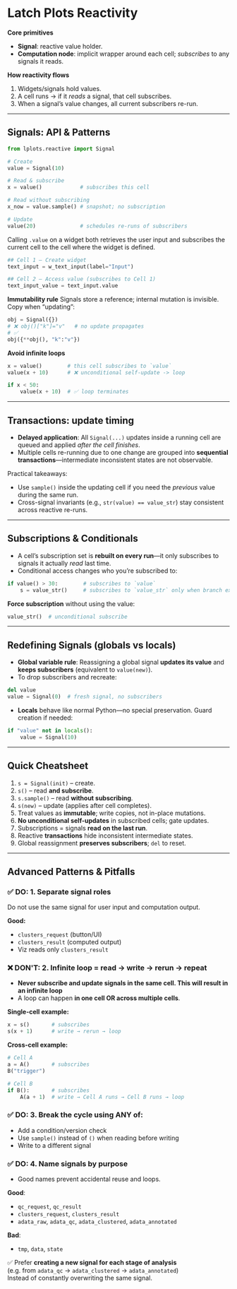 # Latch Plots Reactivity

**Core primitives**

* **Signal**: reactive value holder.
* **Computation node**: implicit wrapper around each cell; *subscribes* to any signals it reads.

**How reactivity flows**

1. Widgets/signals hold values.
2. A cell runs → if it *reads* a signal, that cell subscribes.
3. When a signal’s value changes, all current subscribers re-run.

---

## Signals: API & Patterns

```python
from lplots.reactive import Signal

# Create
value = Signal(10)

# Read & subscribe
x = value()            # subscribes this cell

# Read without subscribing
x_now = value.sample() # snapshot; no subscription

# Update
value(20)              # schedules re-runs of subscribers
```

Calling `.value` on a widget both retrieves the user input and subscribes the current cell to the cell where the widget is defined.

```python
## Cell 1 – Create widget
text_input = w_text_input(label="Input")

## Cell 2 – Access value (subscribes to Cell 1)
text_input_value = text_input.value
```

**Immutability rule**
Signals store a reference; internal mutation is invisible. Copy when “updating”:

```python
obj = Signal({})
# ❌ obj()["k"]="v"   # no update propagates
# ✅
obj({**obj(), "k":"v"})
```

**Avoid infinite loops**

```python
x = value()        # this cell subscribes to `value`
value(x + 10)      # ❌ unconditional self-update -> loop

if x < 50:
    value(x + 10)  # ✅ loop terminates
```

---

## Transactions: update timing

* **Delayed application**: All `Signal(...)` updates inside a running cell are queued and applied *after the cell finishes*.
* Multiple cells re-running due to one change are grouped into **sequential transactions**—intermediate inconsistent states are not observable.

Practical takeaways:

* Use `sample()` inside the updating cell if you need the *previous* value during the same run.
* Cross-signal invariants (e.g., `str(value) == value_str`) stay consistent across reactive re-runs.

---

## Subscriptions & Conditionals

* A cell’s subscription set is **rebuilt on every run**—it only subscribes to signals it actually *read* last time.
* Conditional access changes who you’re subscribed to:

```python
if value() > 30:        # subscribes to `value`
    s = value_str()     # subscribes to `value_str` only when branch executes
```

**Force subscription** without using the value:

```python
value_str()  # unconditional subscribe
```

---

## Redefining Signals (globals vs locals)

* **Global variable rule**: Reassigning a global signal **updates its value** and **keeps subscribers** (equivalent to `value(new)`).
* To drop subscribers and recreate:

```python
del value
value = Signal(0)  # fresh signal, no subscribers
```

* **Locals** behave like normal Python—no special preservation. Guard creation if needed:

```python
if "value" not in locals():
    value = Signal(10)
```

---

## Quick Cheatsheet

1. `s = Signal(init)` – create.
2. `s()` – read **and subscribe**.
3. `s.sample()` – read **without subscribing**.
4. `s(new)` – update (applies after cell completes).
5. Treat values as **immutable**; write copies, not in-place mutations.
6. **No unconditional self-updates** in subscribed cells; gate updates.
7. Subscriptions = signals **read on the last run**.
8. Reactive **transactions** hide inconsistent intermediate states.
9. Global reassignment **preserves subscribers**; `del` to reset.

---

## Advanced Patterns & Pitfalls

### ✅ DO: 1. Separate signal roles
Do not use the same signal for user input and computation output.

**Good:**
- `clusters_request` (button/UI)
- `clusters_result` (computed output)
- Viz reads only `clusters_result`

### ❌ DON'T: 2. Infinite loop = read → write → rerun → repeat

- **Never subscribe and update signals in the same cell. This will result in an infinite loop**
- A loop can happen **in one cell OR across multiple cells**.

**Single-cell example:**
```python
x = s()       # subscribes
s(x + 1)      # write → rerun → loop
```

**Cross-cell example:**
```python
# Cell A
a = A()       # subscribes
B("trigger")

# Cell B
if B():       # subscribes
    A(a + 1)  # write → Cell A runs → Cell B runs → loop
```

### ✅ DO: 3. Break the cycle using ANY of:

- Add a condition/version check
- Use `sample()` instead of `()` when reading before writing
- Write to a different signal

### ✅ DO: 4. Name signals by purpose
- Good names prevent accidental reuse and loops.

**Good**:
- `qc_request`, `qc_result`
- `clusters_request`, `clusters_result`
- `adata_raw`, `adata_qc`, `adata_clustered`, `adata_annotated`

**Bad**:
- `tmp`, `data`, `state`

✅ Prefer **creating a new signal for each stage of analysis**  
(e.g. from `adata_qc` → `adata_clustered` → `adata_annotated`)  
Instead of constantly overwriting the same signal.
